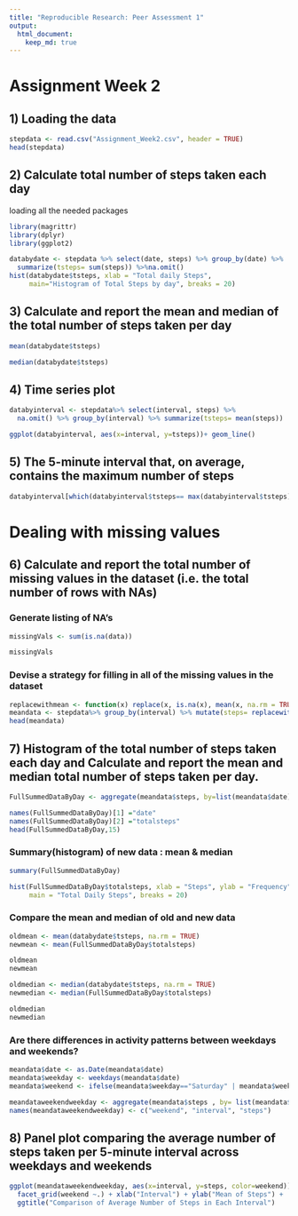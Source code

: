 ```yaml
---
title: "Reproducible Research: Peer Assessment 1"
output: 
  html_document:
    keep_md: true
---
```


# Assignment Week 2

## 1) Loading the data

```r
stepdata <- read.csv("Assignment_Week2.csv", header = TRUE)
head(stepdata)
```

## 2) Calculate total number of steps taken each day

loading all the needed packages
```r
library(magrittr)
library(dplyr)
library(ggplot2)
```

```r
databydate <- stepdata %>% select(date, steps) %>% group_by(date) %>% 
  summarize(tsteps= sum(steps)) %>%na.omit()
hist(databydate$tsteps, xlab = "Total daily Steps",
     main="Histogram of Total Steps by day", breaks = 20)
```

## 3) Calculate and report the mean and median of the total number of steps taken per day

```r
mean(databydate$tsteps)

median(databydate$tsteps)
```

## 4) Time series plot

```r
databyinterval <- stepdata%>% select(interval, steps) %>% 
  na.omit() %>% group_by(interval) %>% summarize(tsteps= mean(steps)) 

ggplot(databyinterval, aes(x=interval, y=tsteps))+ geom_line()
```

## 5) The 5-minute interval that, on average, contains the maximum number of steps

```r
databyinterval[which(databyinterval$tsteps== max(databyinterval$tsteps)),]
```

# Dealing with missing values

## 6) Calculate and report the total number of missing values in the dataset (i.e. the total number of rows with NAs)

### Generate listing of NA's

```r
missingVals <- sum(is.na(data))

missingVals
```

### Devise a strategy for filling in all of the missing values in the dataset

```r
replacewithmean <- function(x) replace(x, is.na(x), mean(x, na.rm = TRUE))
meandata <- stepdata%>% group_by(interval) %>% mutate(steps= replacewithmean(steps))
head(meandata)
```

## 7) Histogram of the total number of steps taken each day and Calculate and report the mean and median total number of steps taken per day.

```r
FullSummedDataByDay <- aggregate(meandata$steps, by=list(meandata$date), sum)

names(FullSummedDataByDay)[1] ="date"
names(FullSummedDataByDay)[2] ="totalsteps"
head(FullSummedDataByDay,15)
```

### Summary(histogram) of new data : mean & median

```r
summary(FullSummedDataByDay)

hist(FullSummedDataByDay$totalsteps, xlab = "Steps", ylab = "Frequency",
     main = "Total Daily Steps", breaks = 20)
```

### Compare the mean and median of old and new data

```r
oldmean <- mean(databydate$tsteps, na.rm = TRUE)
newmean <- mean(FullSummedDataByDay$totalsteps)

oldmean
newmean

oldmedian <- median(databydate$tsteps, na.rm = TRUE)
newmedian <- median(FullSummedDataByDay$totalsteps)

oldmedian
newmedian
```

### Are there differences in activity patterns between weekdays and weekends?

```r
meandata$date <- as.Date(meandata$date)
meandata$weekday <- weekdays(meandata$date)
meandata$weekend <- ifelse(meandata$weekday=="Saturday" | meandata$weekday=="Sunday", "Weekend", "Weekday" )

meandataweekendweekday <- aggregate(meandata$steps , by= list(meandata$weekend, meandata$interval), na.omit(mean))
names(meandataweekendweekday) <- c("weekend", "interval", "steps")
```

## 8) Panel plot comparing the average number of steps taken per 5-minute interval across weekdays and weekends

```r
ggplot(meandataweekendweekday, aes(x=interval, y=steps, color=weekend)) + geom_line()+
  facet_grid(weekend ~.) + xlab("Interval") + ylab("Mean of Steps") +
  ggtitle("Comparison of Average Number of Steps in Each Interval")
```

